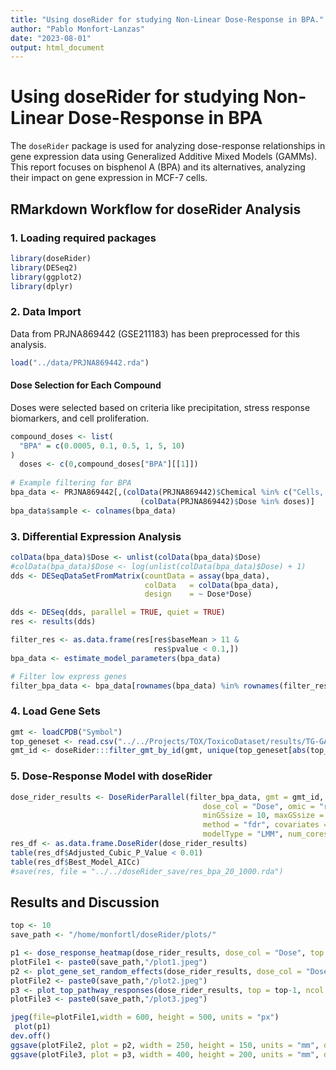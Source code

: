 ```yaml
---
title: "Using doseRider for studying Non-Linear Dose-Response in BPA."
author: "Pablo Monfort-Lanzas"
date: "2023-08-01"
output: html_document
---
```


# Using doseRider for studying Non-Linear Dose-Response in BPA

The `doseRider` package is used for analyzing dose-response relationships in gene expression data using Generalized Additive Mixed Models (GAMMs). This report focuses on bisphenol A (BPA) and its alternatives, analyzing their impact on gene expression in MCF-7 cells.

## RMarkdown Workflow for doseRider Analysis

### 1. Loading required packages

```r
library(doseRider)
library(DESeq2)
library(ggplot2)
library(dplyr)
```

### 2. Data Import

Data from PRJNA869442 (GSE211183) has been preprocessed for this analysis.

```r
load("../data/PRJNA869442.rda")
```

#### Dose Selection for Each Compound

Doses were selected based on criteria like precipitation, stress response biomarkers, and cell proliferation.

```r
compound_doses <- list(
  "BPA" = c(0.0005, 0.1, 0.5, 1, 5, 10)
)
  doses <- c(0,compound_doses["BPA"][[1]])
  
# Example filtering for BPA
bpa_data <- PRJNA869442[,(colData(PRJNA869442)$Chemical %in% c("Cells, no treatment","BPA")) &
                             (colData(PRJNA869442)$Dose %in% doses)]
bpa_data$sample <- colnames(bpa_data)
```

### 3. Differential Expression Analysis

```r
colData(bpa_data)$Dose <- unlist(colData(bpa_data)$Dose)
#colData(bpa_data)$Dose <- log(unlist(colData(bpa_data)$Dose) + 1)
dds <- DESeqDataSetFromMatrix(countData = assay(bpa_data),
                              colData   = colData(bpa_data),
                              design    = ~ Dose*Dose)

dds <- DESeq(dds, parallel = TRUE, quiet = TRUE)
res <- results(dds)

filter_res <- as.data.frame(res[res$baseMean > 11 &
                                res$pvalue < 0.1,])
bpa_data <- estimate_model_parameters(bpa_data)

# Filter low express genes
filter_bpa_data <- bpa_data[rownames(bpa_data) %in% rownames(filter_res),]
```

### 4. Load Gene Sets

```r
gmt <- loadCPDB("Symbol")
top_geneset <- read.csv("../../Projects/TOX/ToxicoDataset/results/TG-GATES/WeightedScoreReactomeTGGATES.tsv", sep = ",")
gmt_id <- doseRider:::filter_gmt_by_id(gmt, unique(top_geneset[abs(top_geneset$WeightedScore) > 1,]$X))
```

### 5. Dose-Response Model with doseRider

```r
dose_rider_results <- DoseRiderParallel(filter_bpa_data, gmt = gmt_id, 
                                           dose_col = "Dose", omic = "rnaseq", 
                                           minGSsize = 10, maxGSsize = 400, 
                                           method = "fdr", covariates = c(),
                                           modelType = "LMM", num_cores = 10)
res_df <- as.data.frame.DoseRider(dose_rider_results)
table(res_df$Adjusted_Cubic_P_Value < 0.01)
table(res_df$Best_Model_AICc)
#save(res, file = "../../doseRider_save/res_bpa_20_1000.rda")
```

## Results and Discussion

```r
top <- 10
save_path <- "/home/monfortl/doseRider/plots/"

p1 <- dose_response_heatmap(dose_rider_results, dose_col = "Dose", top = top)
plotFile1 <- paste0(save_path,"/plot1.jpeg")
p2 <- plot_gene_set_random_effects(dose_rider_results, dose_col = "Dose", top = top)
plotFile2 <- paste0(save_path,"/plot2.jpeg")
p3 <- plot_top_pathway_responses(dose_rider_results, top = top-1, ncol = 3)
plotFile3 <- paste0(save_path,"/plot3.jpeg")

jpeg(file=plotFile1,width = 600, height = 500, units = "px")
 plot(p1)
dev.off()
ggsave(plotFile2, plot = p2, width = 250, height = 150, units = "mm", dpi = 600)
ggsave(plotFile3, plot = p3, width = 400, height = 200, units = "mm", dpi = 600)

```

